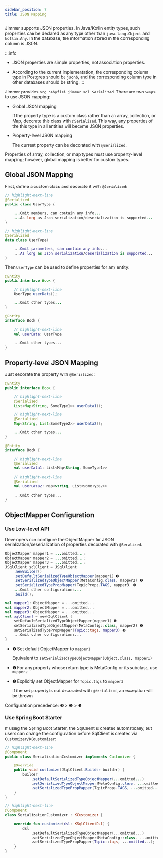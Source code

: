 ```yaml
---
sidebar_position: 7
title: JSON Mapping
---
```



Jimmer supports JSON properties. In Java/Kotlin entity types, such properties can be declared as any type other than `java.lang.Object` and `kotlin.Any`. 
In the database, the information stored in the corresponding column is JSON.

:::info
-   JSON properties are simple properties, not association properties.

-   According to the current implementation, the corresponding column type in Postgres should be `jsonb`, and the corresponding column type in other databases should be string.
:::

Jimmer provides `org.babyfish.jimmer.sql.Serialized`. There are two ways to use JSON mapping:

-   Global JSON mapping

    If the property type is a custom class rather than an array, collection, or Map, decorate this class with `@Serialized`. This way, any properties of the this type in all entities will become JSON properties.
    
-   Property-level JSON mapping

    The current property can be decorated with `@Serialized`. 

Properties of array, collection, or map types must use property-level mapping; however, global mapping is better for custom types.

## Global JSON Mapping  

First, define a custom class and decorate it with `@Serialized`:

<Tabs groupId="language">
<TabItem value="java" label="Java">

```java title="UserType.java"
// highlight-next-line
@Serialized
public class UserType {

    ...Omit members, can contain any info...
    ...As long as Json serialization/deserialization is supported... 
}
```

</TabItem>
<TabItem value="kotlin" label="Kotlin">

```kotlin title="UserType.kt"
// highlight-next-line
@Serialized  
data class UserType(

    ...Omit parameters, can contain any info...
    ...As long as Json serialization/deserialization is supported...
)
```

</TabItem>
</Tabs>

Then `UserType` can be used to define properties for any entity:

<Tabs groupId="language">
<TabItem value="java" label="Java">

```java title="Book.java" 
@Entity
public interface Book {

    // highlight-next-line
    UserType userData();

    ...Omit other types...
}
```

</TabItem>
<TabItem value="kotlin" label="Kotlin">

```kotlin title="Book.kt"
@Entity
interface Book {

    // highlight-next-line
    val userData: UserType
    
    ...Omit other types... 
}
```

</TabItem>
</Tabs>

## Property-level JSON Mapping

Just decorate the property with `@Serialized`:

<Tabs groupId="language"> 
<TabItem value="java" label="Java">

```java title="Book.java" 
@Entity
public interface Book {

    // highlight-next-line
    @Serialized
    List<Map<String, SomeType1>> userData1();

    // highlight-next-line
    @Serialized
    Map<String, List<SomeType2>> userData2();

    ...Omit other types...
}
```

</TabItem>
<TabItem value="kotlin" label="Kotlin">

```kotlin title="Book.kt"
@Entity
interface Book {

    // highlight-next-line
    @Serialized
    val userData1: List<Map<String, SomeType1>>
    
    // highlight-next-line 
    @Serialized
    val userData2: Map<String, List<SomeType2>>
    
    ...Omit other types...
}
```

</TabItem>
</Tabs>

## ObjectMapper Configuration  

### Use Low-level API

Developers can configure the ObjectMapper for JSON serialization/deserialization of properties decorated with `@Seralized`.

<Tabs groupId="language">
<TabItem value="java" label="Java">  

```java
ObjectMapper mapper1 = ...omitted...;
ObjectMapper mapper2 = ...omitted...; 
ObjectMapper mapper3 = ...omitted...;
JSqlClient sqlClient = JSqlClient
    .newBuilder()
    .setDefaultSerializedTypeObjectMapper(mapper1) ❶
    .setSerializedTypeObjectMapper(MetaConfig.class, mapper2) ❷
    .setSerializedTypePropMapper(TopicProps.TAGS, mapper3) ❸
    ...Omit other configurations...
    .build();
```

</TabItem>
<TabItem value="kotlin" label="Kotlin">

```kotlin  
val mapper1: ObjectMapper = ...omitted...
val mapper2: ObjectMapper = ...omitted...
val mapper3: ObjectMapper = ...omitted...
val sqlClient = newKSqlClient {
    setDefaultSerializedTypeObjectMapper(mapper1) ❶
    setSerializedTypeObjectMapper(MetaConfig::class, mapper2) ❷
    setSerializedTypePropMapper(Topic::tags, mapper3) ❸
    ...Omit other configurations...
}
```

</TabItem>
</Tabs>

-   ❶ Set default ObjectMapper to `mapper1`

    Equivalent to `setSerializedTypeObjectMapper(Object.class, mapper1)`
    
-   ❷ For any property whose return type is MetaConfig or its subclass, use `mapper2`

-   ❸ Explicitly set ObjectMapper for `Topic.tags` to `mapper3` 

    If the set property is not decorated with `@Serialized`, an exception will be thrown
    
Configuration precedence: ❸ > ❷ > ❶

### Use Spring Boot Starter  

If using the Spring Boot Starter, the SqlClient is created automatically, but users can change the configuration before SqlClient is created via `Customizer/KCoustomizer`:

<Tabs groupId="language">
<TabItem value="java" label="Java">

```java
// highlight-next-line
@Component 
public class SerializationCustomizer implements Customizer {

    @Override  
    public void customize(JSqlClient.Builder builder) {
        builder
            .setDefaultSerializedTypeObjectMapper(...omitted...)
            .setSerializedTypeObjectMapper(MetaConfig.class, ...omitted...)
            .setSerializedTypePropMapper(TopicProps.TAGS, ...omitted...); 
    }
}
```

</TabItem>
<TabItem value="kotlin" label="Kotlin">

```kotlin 
// highlight-next-line
@Component
class SerializationCustomizer : KCustomizer {
    
    override fun customize(dsl: KSqlClientDsl) {
        dsl
            .setDefaultSerializedTypeObjectMapper(...omitted...)
            .setSerializedTypeObjectMapper(MetaConfig::class, ...omitted...)
            .setSerializedTypePropMapper(Topic::tags, ...omitted...);
    }
}
```

</TabItem>
</Tabs>